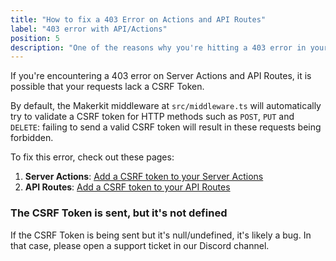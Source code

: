 ```yaml
---
title: "How to fix a 403 Error on Actions and API Routes"
label: "403 error with API/Actions"
position: 5
description: "One of the reasons why you're hitting a 403 error in your Server Actions is omitting a CSRF token. Let's see how to fix it"
---
```


If you're encountering a 403 error on Server Actions and API Routes, it is possible that your requests lack a CSRF Token.

By default, the Makerkit middleware at `src/middleware.ts` will automatically try to validate a CSRF token for HTTP methods such as `POST`, `PUT` and `DELETE`: failing to send a valid CSRF token will result in these requests being forbidden.

To fix this error, check out these pages:

1. **Server Actions**: [Add a CSRF token to your Server Actions](server-actions-csrf)
2. **API Routes**: [Add a CSRF token to your API Routes](api-routes)

### The CSRF Token is sent, but it's not defined

If the CSRF Token is being sent but it's null/undefined, it's likely a bug. In that case, please open a support ticket in our Discord channel.